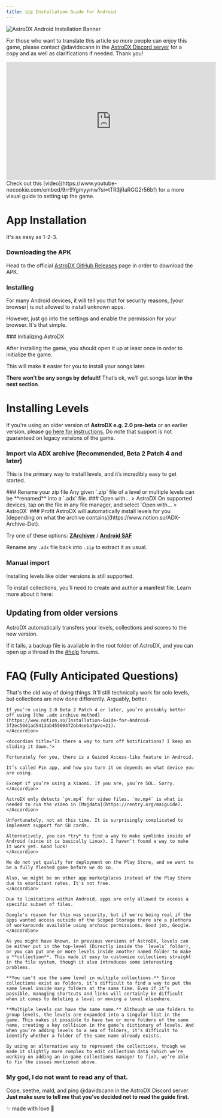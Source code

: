 ```yaml
---
title: 🇬🇧 Installation Guide for Android
---
```

![AstroDX Android Installation Banner](content/media/androidguidebanner.png)


<Callout title="Translators needed!" type="info">For those who want to translate this article so more people can enjoy this game, please contact @davidscann in the [AstroDX Discord server](https://sht.moe/astrodx) for a copy and as well as clarifications if needed. Thank you!</Callout>

<iframe width="560" height="315" src="https://www.youtube-nocookie.com/embed/9rr9Ygmyymw?si=tTR3jRaRGG2r56bf" title="YouTube video player" frameBorder="0" allow="accelerometer; autoplay; clipboard-write; encrypted-media; gyroscope; picture-in-picture; web-share" referrerPolicy="strict-origin-when-cross-origin" allowFullScreen></iframe>
Check out this [video](https://www.youtube-nocookie.com/embed/9rr9Ygmyymw?si=tTR3jRaRGG2r56bf) for a more visual guide to setting up the game.

# App Installation

It's as easy as 1-2-3.
<Steps>
<Step>
### Downloading the APK
Head to the official [AstroDX GitHub Releases](https://github.com/2394425147/maipaddx/releases) page in order to download the APK.
</Step>
<Step>
### Installing

For many Android devices, it will tell you that for security reasons, [your browser] is not allowed to install unknown apps.

However, just go into the settings and enable the permission for your browser. It's that simple.
</Step>

<Step>
### Initializing AstroDX

After installing the game, you should open it up at least once in order to initialize the game.

This will make it easier for you to install your songs later.
</Step>
</Steps>

**There won’t be any songs by default!** That’s ok, we’ll get songs later **in the next section**.

# Installing Levels
<Callout>If you're using an older version of **AstroDX e.g. 2.0 pre-beta** or an earlier version, please [go here for instructions.]() Do note that support is not guaranteed on legacy versions of the game.</Callout>

### **Import via ADX archive** **(Recommended, Beta 2 Patch 4 and later)**

This is the primary way to install levels, and it’s incredibly easy to get started.

<Steps>

<Step>
### Rename your zip file
Any given `.zip` file of a level or multiple levels can be **renamed** into a `.adx` file.
</Step>

<Step>
### Open with... > AstroDX
On supported devices, tap on the file in any file manager, and select `Open with… > AstroDX`
</Step>

<Step>
### Profit
AstroDX will automatically install levels for you [depending on what the archive contains](https://www.notion.so/ADX-Archive-Det).
</Step>

</Steps>

<Callout title="On some devices, (for example Xiaomi or some Samsung devices), your file manager may not offfer the option to open with AstroDX." type="warn">

Try one of these options:
[**ZArchiver**](https://play.google.com/store/apps/details?id=ru.zdevs.zarchiver&hl=en) /
[**Android SAF**](https://play.google.com/store/apps/details?id=com.marc.files&pcampaignid=web_share)
</Callout>

Rename any `.adx` file back into `.zip` to extract it as usual.

### Manual import

Installing levels like older versions is still supported.

To install collections, you’ll need to create and author a manifest file. Learn more about it here:

## Updating from older versions

AstroDX automatically transfers your levels, collections and scores to the new version.

If it fails, a backup file is available in the root folder of AstroDX, and you can open up a thread in the [#help](https://discord.com/channels/892807792996536453/1017394299933044847) forums.

# FAQ (Fully Anticipated Questions)

<Accordions>
	<Accordion title="I've put the .rar/.zip file into `/levels`, but it's still not working!">

   That's the old way of doing things. It'll still technically work for solo levels, but collections are now done differently. Arguably, better.

    If you’re using 2.0 Beta 2 Patch 4 or later, you’re probably better off using [the .adx archive method](https://www.notion.so/Installation-Guide-for-Android-3f2ec5041ad5413ab45500472bb4ceba?pvs=21).
    </Accordion>

    <Accordion title="Is there a way to turn off Notifications? I keep on sliding it down.">

    Fortunately for you, there is a Guided Access-like feature in Android.

    It’s called Pin app, and how you turn it on depends on what device you are using.

    Except if you’re using a Xiaomi. If you are, you’re SOL. Sorry.
    </Accordion>

<Accordion title="I've put the mv.mp4 (or bg.mp4) file into the folder, but it isn't playing!">

    AstroDX only detects `pv.mp4` for video files. `mv.mp4` is what is needed to run the video in [Majdata](https://rentry.org/maiguide).
    </Accordion>

<Accordion title="Is there SD card support?">

    Unfortunately, not at this time. It is surprisingly complicated to implement support for SD cards.

    Alternatively, you can *try* to find a way to make symlinks inside of Android (since it is basically Linux). I haven’t found a way to make it work yet. Good luck!
    </Accordion>
<Accordion title="Why isn't the game on the Google Play Store?">

    We do not yet qualify for deployment on the Play Store, and we want to be a fully fleshed game before we do so.

    Also, we might be on other app marketplaces instead of the Play Store due to exorbitant rates. It's not free.
    </Accordion>
<Accordion title="Why do you need to go through the hassle of having to go to the weird directory?">

    Due to limitations within Android, apps are only allowed to access a specific subset of files.

    Google's reason for this was security, but if we're being real if the apps wanted access outside of the Scoped Storage there are a plethora of workarounds available using archaic permissions. Good job, Google.
    </Accordion>

<Accordion title="[2.0 Beta] Why are we changing the storage layout?">

    As you might have known, in previous versions of AstroDX, levels can be either put in the top-level (Directly inside the `levels` folder), or you can put one or more levels inside another named folder to make a **collection**. This made it easy to customize collections straight in the file system, though it also introduces some interesting problems.

    **You can’t use the same level in multiple collections.** Since collections exist as folders, it’s difficult to find a way to put the same level inside many folders at the same time. Even if it’s possible, managing shortcuts and links will certainly be difficult when it comes to deleting a level or moving a level elsewhere.

    **Multiple levels can have the same name.** Although we use folders to group levels, the levels are expanded into a singular list in the game. This makes it possible to have two or more folders of the same name, creating a key collision in the game’s dictionary of levels. And when you’re adding levels to a sea of folders, it’s difficult to identify whether a folder of the same name already exists.

    By using an alternative way to represent the collections, though we made it slightly more complex to edit collection data (which we’re working on adding an in-game collections manager to fix), we’re able to fix the issues mentioned above.
</Accordion>
</Accordions>

### **My god, I do not want to read any of that.**

Cope, seethe, mald, and ping @davidscann in the AstroDX Discord server.
**Just make sure to tell me that you’ve decided not to read the guide first.**

<p class="font-serif text-center italic text-xl"> ✨ made with love 💖 </p>
